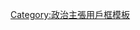 {{Userbox
| border-c = blue
| border-s = 1
| id       = 科學發展
| id-c     = #008000
| id-fc    = #F0FFF0
| id-s     = 15
| info     = 這個用戶支持或認同'''[[科學發展觀]]'''。
| info-c   = #87CEEB
| info-fc  = #000000
| info-s   = 9
}}
<includeonly>[[Category:認同科學發展觀的維基人|{{PAGENAME}}]]</includeonly>
<noinclude>[[Category:政治主張用戶框模板]]</noinclude>